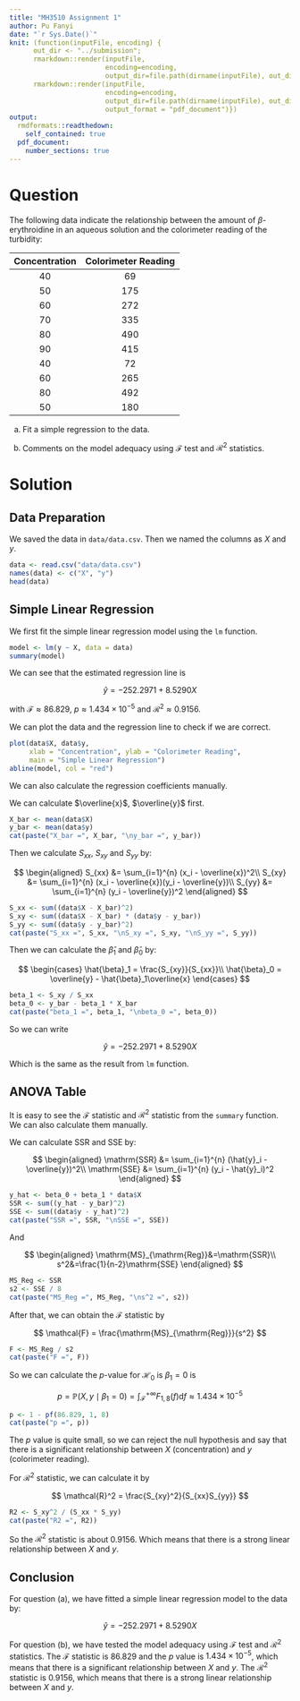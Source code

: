 ```yaml
---
title: "MH3510 Assignment 1"
author: Pu Fanyi
date: "`r Sys.Date()`"
knit: (function(inputFile, encoding) {
      out_dir <- "../submission";
      rmarkdown::render(inputFile,
                        encoding=encoding,
                        output_dir=file.path(dirname(inputFile), out_dir));
      rmarkdown::render(inputFile,
                        encoding=encoding,
                        output_dir=file.path(dirname(inputFile), out_dir),
                        output_format = "pdf_document")})
output:
  rmdformats::readthedown:
    self_contained: true
  pdf_document:
    number_sections: true
---
```


# Question

The following data indicate the relationship between the amount of $\beta$-erythroidine in an aqueous solution and the colorimeter reading of the turbidity:

| Concentration | Colorimeter Reading |
|:-------------:|:-------------------:|
| 40            | 69                  |
| 50            | 175                 |
| 60            | 272                 |
| 70            | 335                 |
| 80            | 490                 |
| 90            | 415                 |
| 40            | 72                  |
| 60            | 265                 |
| 80            | 492                 |
| 50            | 180                 |

(a) Fit a simple regression to the data.

(b) Comments on the model adequacy using $\mathcal{F}$ test and $\mathcal{R}^2$ statistics.

# Solution

## Data Preparation

We saved the data in `data/data.csv`. Then we named the columns as $X$ and $y$.

```r
data <- read.csv("data/data.csv")
names(data) <- c("X", "y")
head(data)
```

## Simple Linear Regression

We first fit the simple linear regression model using the `lm` function.

```r
model <- lm(y ~ X, data = data)
summary(model)
```

We can see that the estimated regression line is

$$\hat{y} = -252.2971 + 8.5290X$$

with $\mathcal{F}\approx 86.829$, $p\approx 1.434\times {10}^{-5}$ and $\mathcal{R}^2\approx 0.9156$.

We can plot the data and the regression line to check if we are correct.

```r
plot(data$X, data$y,
     xlab = "Concentration", ylab = "Colorimeter Reading",
     main = "Simple Linear Regression")
abline(model, col = "red")
```

We can also calculate the regression coefficients manually.

We can calculate $\overline{x}$, $\overline{y}$ first.

```r
X_bar <- mean(data$X)
y_bar <- mean(data$y)
cat(paste("X_bar =", X_bar, "\ny_bar =", y_bar))
```

Then we calculate $S_{xx}$, $S_{xy}$ and $S_{yy}$ by:

$$
\begin{aligned}
S_{xx} &= \sum_{i=1}^{n} (x_i - \overline{x})^2\\
S_{xy} &= \sum_{i=1}^{n} (x_i - \overline{x})(y_i - \overline{y})\\
S_{yy} &= \sum_{i=1}^{n} (y_i - \overline{y})^2
\end{aligned}
$$

```r
S_xx <- sum((data$X - X_bar)^2)
S_xy <- sum((data$X - X_bar) * (data$y - y_bar))
S_yy <- sum((data$y - y_bar)^2)
cat(paste("S_xx =", S_xx, "\nS_xy =", S_xy, "\nS_yy =", S_yy))
```

Then we can calculate the $\hat{\beta}_1$ and $\hat{\beta}_0$ by:

$$
\begin{cases}
\hat{\beta}_1 = \frac{S_{xy}}{S_{xx}}\\
\hat{\beta}_0 = \overline{y} - \hat{\beta}_1\overline{x}
\end{cases}
$$

```r
beta_1 <- S_xy / S_xx
beta_0 <- y_bar - beta_1 * X_bar
cat(paste("beta_1 =", beta_1, "\nbeta_0 =", beta_0))
```

So we can write

$$
\hat{y}=-252.2971 + 8.5290X
$$

Which is the same as the result from `lm` function.

## ANOVA Table

It is easy to see the $\mathcal{F}$ statistic and $\mathcal{R}^2$ statistic from the `summary` function. We can also calculate them manually.

We can calculate $\mathrm{SSR}$ and $\mathrm{SSE}$ by:

$$
\begin{aligned}
\mathrm{SSR} &= \sum_{i=1}^{n} (\hat{y}_i - \overline{y})^2\\
\mathrm{SSE} &= \sum_{i=1}^{n} (y_i - \hat{y}_i)^2
\end{aligned}
$$

```r
y_hat <- beta_0 + beta_1 * data$X
SSR <- sum((y_hat - y_bar)^2)
SSE <- sum((data$y - y_hat)^2)
cat(paste("SSR =", SSR, "\nSSE =", SSE))
```

And

$$
\begin{aligned}
\mathrm{MS}_{\mathrm{Reg}}&=\mathrm{SSR}\\
s^2&=\frac{1}{n-2}\mathrm{SSE}
\end{aligned}
$$

```r
MS_Reg <- SSR
s2 <- SSE / 8
cat(paste("MS_Reg =", MS_Reg, "\ns^2 =", s2))
```

After that, we can obtain the $\mathcal{F}$ statistic by

$$
\mathcal{F} = \frac{\mathrm{MS}_{\mathrm{Reg}}}{s^2}
$$

```r
F <- MS_Reg / s2
cat(paste("F =", F))
```

So we can calculate the $p$-value for $\mathcal{H}_0$ is $\beta_1=0$ is

$$
p=\mathbb{P}\left(X, y\mid \beta_1=0\right) = \int_{\mathcal{F}}^{+\infty} F_{1, 8}(f)\mathrm{d}f \approx 1.434\times {10}^{-5}
$$

```r
p <- 1 - pf(86.829, 1, 8)
cat(paste("p =", p))
```

The $p$ value is quite small, so we can reject the null hypothesis and say that there is a significant relationship between $X$ (concentration) and $y$ (colorimeter reading).

For $\mathcal{R}^2$ statistic, we can calculate it by

$$
\mathcal{R}^2 = \frac{S_{xy}^2}{S_{xx}S_{yy}}
$$

```r
R2 <- S_xy^2 / (S_xx * S_yy)
cat(paste("R2 =", R2))
```

So the $\mathcal{R}^2$ statistic is about $0.9156$. Which means that there is a strong linear relationship between $X$ and $y$.

## Conclusion

For question (a), we have fitted a simple linear regression model to the data by:

$$\hat{y} = -252.2971 + 8.5290X$$

For question (b), we have tested the model adequacy using $\mathcal{F}$ test and $\mathcal{R}^2$ statistics. The $\mathcal{F}$ statistic is $86.829$ and the $p$ value is $1.434\times {10}^{-5}$, which means that there is a significant relationship between $X$ and $y$. The $\mathcal{R}^2$ statistic is $0.9156$, which means that there is a strong linear relationship between $X$ and $y$.
